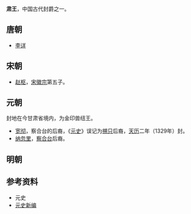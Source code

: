 '''肃王'''，中国古代封爵之一。
==唐朝==
*[[李详_(唐朝)|李详]]

==宋朝==
*[[赵枢|赵枢]]，[[宋徽宗|宋徽宗]]第五子。
==元朝==
封地在今甘肃省境内，为金印兽纽王。
*[[宽彻|宽彻]]，察合台的后裔，《[[元史|元史]]》误记为[[搠只|搠只]]后裔，[[天历_(元朝)|天历]]二年（1329年）封。
*[[纳忽里|纳忽里]]，[[察合台|察合台]]后裔。

==明朝==
{{main|明朝藩王列表 (肃王系)}} 
==参考资料==
*元史
*[[元史新编|元史新编]]

{{Disambig|S|Cat=二字中国王爵消歧义}}